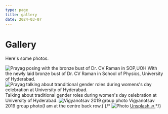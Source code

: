 ```yaml
---
type: page
title: gallery
date: 2024-03-07
---
```


# Gallery

Here's some photos.


<Image
  src="/images/sop_bust.jpeg"
  alt="Prayag posing with the bronze bust of Dr. CV Raman in SOP,UOH"
  width={1125}
  height={750}
  priority
  className="next-image"
/>
With the newly laid bronze bust of Dr. CV Raman in School of Physics, University of Hyderabad.
<Image
  src="/images/womens_day.jpeg"
  alt="Prayag talking about tranditional gender roles during womens's day celebration at University of Hyderabad."
  width={1125}
  height={750}
  priority
  className="next-image"
/>
Talking about traditional gender roles during women's day celebration at University of Hyderabad.
<Image
  src="/images/vigyanotsav_2019_groupphoto.jpeg"
  alt="Vigyanotsav 2019 group photo"
  width={1125}
  height={750}
  priority
  className="next-image"
/>
Vigyanotsav 2019 group photo(I am at the centre back row.)
{/* 
<Image
  src="/images/photo.jpg"
  alt="Photo"
  width={1125}
  height={750}
  priority
  className="next-image"
/>
[Unsplash ↗ ](https://unsplash.com/photos/ndN00KmbJ1c) */}
